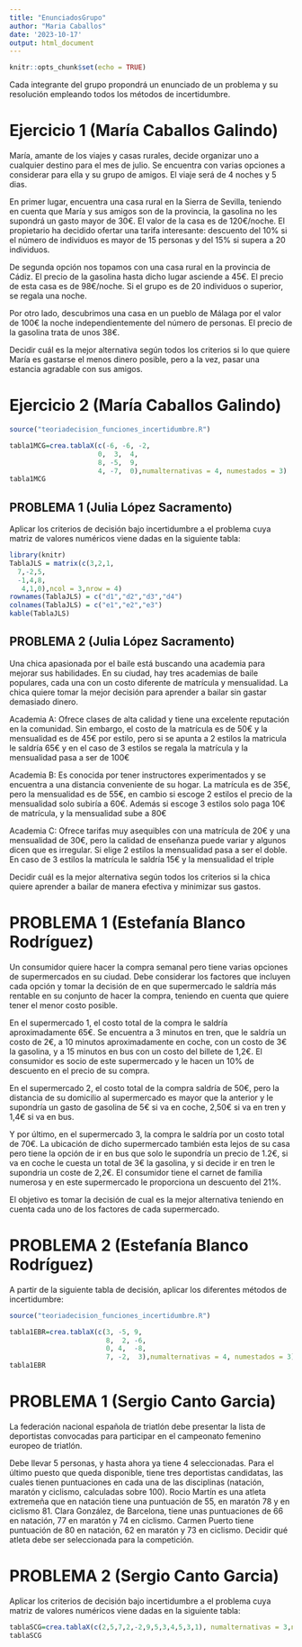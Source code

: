 ```yaml
---
title: "EnunciadosGrupo"
author: "Maria Caballos"
date: '2023-10-17'
output: html_document
---
```


```r
knitr::opts_chunk$set(echo = TRUE)
```

Cada integrante del grupo propondrá un enunciado de un problema y su
resolución empleando todos los métodos de incertidumbre.



# Ejercicio 1 (María Caballos Galindo)

María, amante de los viajes y casas rurales, decide organizar uno a cualquier destino para el mes de julio. Se encuentra con varias opciones a considerar para ella y su grupo de amigos. El viaje será de 4 noches y 5 dias.

En primer lugar, encuentra una casa rural en la Sierra de Sevilla, teniendo en cuenta que María y sus amigos son de la provincia, la gasolina no les supondrá un gasto mayor de 30€. El valor de la casa es de 120€/noche. El propietario ha decidido ofertar una tarifa interesante: descuento del 10% si el número de individuos es mayor de 15 personas y del 15% si supera a 20 individuos.

De segunda opción nos topamos con una casa rural en la provincia de Cádiz. El precio de la gasolina hasta dicho lugar asciende a 45€. El precio de esta casa es de 98€/noche. Si el grupo es de 20 individuos o superior, se regala una noche.

Por otro lado, descubrimos una casa en un pueblo de Málaga por el valor de 100€ la noche independientemente del número de personas. El precio de la gasolina trata de unos 38€. 

Decidir cuál es la mejor alternativa según todos los criterios si lo que quiere María es gastarse el menos dinero posible, pero a la vez, pasar una estancia agradable con sus amigos.

# Ejercicio 2 (María Caballos Galindo)
```r
source("teoriadecision_funciones_incertidumbre.R")

tabla1MCG=crea.tablaX(c(-6, -6, -2,
                      0,  3,  4,
                      8, -5,  9,
                      4, -7,  0),numalternativas = 4, numestados = 3)
tabla1MCG

```

## PROBLEMA 1  (Julia López Sacramento)

Aplicar los criterios de decisión bajo incertidumbre a el problema cuya matriz 
de valores numéricos viene dadas en la siguiente tabla:
```r
library(knitr)
TablaJLS = matrix(c(3,2,1,
  7,-2,5,
  -1,4,8,
   4,1,0),ncol = 3,nrow = 4)
rownames(TablaJLS) = c("d1","d2","d3","d4")
colnames(TablaJLS) = c("e1","e2","e3")
kable(TablaJLS) 
```





## PROBLEMA 2  (Julia López Sacramento)

Una chica apasionada por el baile está buscando una academia para mejorar sus 
habilidades. En su ciudad, hay tres academias de baile populares, cada una con 
un costo diferente de matrícula y mensualidad. La chica quiere tomar la mejor
decisión para aprender a bailar sin gastar demasiado dinero.

Academia A: Ofrece clases de alta calidad y tiene una excelente reputación en 
la comunidad. Sin embargo, el costo de la matrícula es de 50€ y la 
mensualidad es de 45€ por estilo, pero si se apunta a 2 estilos la matricula 
le saldría 65€ y en el caso de 3 estilos se regala la matrícula y la 
mensualidad pasa a ser de 100€

Academia B: Es conocida por tener instructores experimentados y se encuentra a 
una distancia conveniente de su hogar. La matrícula es de 35€, pero la 
mensualidad es de 55€, en cambio si escoge 2 estilos el precio de la mensualidad
solo subiría a 60€. Además si escoge 3 estilos solo paga 10€ de matrícula,
y la mensualidad sube a 80€

Academia C: Ofrece tarifas muy asequibles con una matrícula de 20€ y una 
mensualidad de 30€, pero la calidad de enseñanza puede variar y algunos dicen 
que es irregular. Si elige 2 estilos la mensualidad pasa a ser el doble.
En caso de 3 estilos la matrícula le saldría 15€ y la 
mensualidad el triple

Decidir cuál es la mejor alternativa según todos los criterios si la chica 
quiere aprender a bailar de manera efectiva y minimizar sus gastos. 


# PROBLEMA 1 (Estefanía Blanco Rodríguez)

Un consumidor quiere hacer la compra semanal pero tiene varias opciones de supermercados
en su ciudad. Debe considerar los factores que incluyen cada opción y tomar
la decisión de en que supermercado le saldría más rentable en su conjunto
de hacer la compra, teniendo en cuenta que quiere tener el menor costo posible.

En el supermercado 1, el costo total de la compra le saldría aproximadamente
65€. Se encuentra a 3 minutos en tren, que le saldría un costo de 2€, a 10 minutos 
aproximadamente en coche, con un costo de 3€ la gasolina, y a 15 minutos en bus
con un costo del billete de 1,2€. El consumidor es socio de 
este supermercado y le hacen un 10% de descuento en el precio de su compra.

En el supermercado 2, el costo total de la compra saldría de 50€, pero la distancia
de su domicilio al supermercado es mayor que la anterior y le supondría un gasto de 
gasolina de 5€ si va en coche, 2,50€ si va en tren y 1,4€ si va en bus.

Y por último, en el supermercado 3, la compra le saldría por un 
costo total de 70€. La ubicación de dicho supermercado también esta lejos
de su casa pero tiene la opción de ir en bus que solo le supondría un 
precio de 1.2€, si va en coche le cuesta un total de 3€ la gasolina, y si decide
ir en tren le supondria un coste de 2,2€. El consumidor tiene
el carnet de familia numerosa y en este supermercado le proporciona un descuento
del 21%.

El objetivo es tomar la decisión de cual es la mejor alternativa 
teniendo en cuenta cada uno de los factores de cada supermercado.


# PROBLEMA 2 (Estefanía Blanco Rodríguez)
A partir de la siguiente tabla de decisión, aplicar los diferentes métodos de incertidumbre:

```r
source("teoriadecision_funciones_incertidumbre.R")

tabla1EBR=crea.tablaX(c(3, -5, 9,
                        8,  2, -6,
                        0, 4,  -8,
                        7, -2,  3),numalternativas = 4, numestados = 3)
tabla1EBR
```



# PROBLEMA 1 (Sergio Canto Garcia)
La federación nacional española de triatlón debe presentar la lista de deportistas convocadas para participar en el campeonato femenino europeo de triatlón.

Debe llevar 5 personas, y hasta ahora ya tiene 4 seleccionadas. Para el último puesto que queda disponible, tiene tres deportistas candidatas, las cuales tienen puntuaciones en cada una de las disciplinas (natación, maratón y ciclismo, calculadas sobre 100). Rocio Martín es una atleta extremeña que en natación tiene una puntuación de 55, en maratón 78 y en ciclismo 81. Clara González, de Barcelona, tiene unas puntuaciones de 66 en natación, 77 en maratón y 74 en ciclismo. Carmen Puerto tiene puntuación de 80 en natación, 62 en maratón y 73 en ciclismo. 
Decidir qué atleta debe ser seleccionada para la competición.


# PROBLEMA 2 (Sergio Canto Garcia)
Aplicar los criterios de decisión bajo incertidumbre a el problema cuya matriz 
de valores numéricos viene dadas en la siguiente tabla:
```r
tablaSCG=crea.tablaX(c(2,5,7,2,-2,9,5,3,4,5,3,1), numalternativas = 3,numestados = 4)
tablaSCG
```
